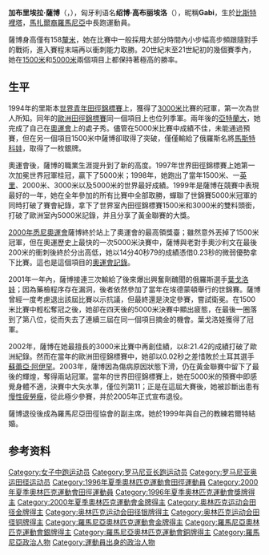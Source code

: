 {{About|罗马尼亚田径运动员|同名匈牙利皮划艇运动员|绍博·高布丽埃洛}}
{{Unreferenced|time=2021-09-07T08:07:31+00:00}}
{{Infobox sportsperson
| honorific_prefix          = 
| name                      = 加布里埃拉·萨博<br />Gabriela Szabo
| honorific_suffix          = 
| image                     = Gabriela Szabo.PNG
| image_size                = 
| alt                       = 
| caption                   = 
| headercolor               = 
| textcolor                 = 
| real_name                 = 
| native_name               = 
| native_name_lang          = 
| romanizedname             = 
| english_name              = 
| birth_name                = 
| nickname                  = 
| nationality               = {{ROM}}
| national_team             = 
| ethnicity                 = 
| hometown                  = 
| citizenship               = 
| birth_date                = {{Birth date and age|year=1975|month=11|day=14}}
| birth_place               = 
| death_date                = 
| death_place               = 
| resting_place             = 
| resting_place_coordinates = 
| monuments                 = 
| residence                 = 
| education                 = 
| alma_mater                = 
| occupation                = 
| years_active              = 1991 -
| employer                  = 
| agent                     = 
| height                    = {{height|m=1.58}}
| weight                    = {{weight|kg=42}}
| spouse                    = {{marriage|Zsolt Gyöngyössy|1999}}
| life_partner              = 
| other_interests           = 
| website                   = 
| module                    = 
| country                   = 
| sport                     = 田徑
| position                  = 
| shoots                    = 
| catches                   = 
| disability                = 
| disability_class          = 
| weight_class              = 
| weight_class_type         = 
| rank                      = 
| event                     = 中長跑、長跑
| event_type                = 
| universityteam            = 
| collegeteam               = 
| league                    = 
| league_type               = 
| club                      = 
| team                      = 
| turnedpro                 = 
| turnedpro_type            = 
| partner                   = 
| former_partner            = 
| coach                     = 
| retired                   = 
| coaching                  = 
| module2                   = 
| worlds                    = 
{{ubl
|'''1991年IAAF世界越野錦標賽（U20 Race）'''：第35名
|'''1992年IAAF世界越野錦標賽（U20 Race）'''：第20名
|'''1992年世界青年田徑錦標賽'''：3000公尺第2名
|'''1994年IAAF世界越野錦標賽（U20 Race）'''：第4名
|'''1994年世界青年田徑錦標賽'''：3000公尺第1名
|'''1994年IAAF世界杯'''：3000公尺第3名
|'''1995年世界室內田徑錦標賽'''：3000公尺第1名
|'''1995年IAAF世界越野錦標賽（Long Race）'''：第10名
|'''1995年世界田徑錦標賽'''：5000公尺第4名
|'''1995年夏季世界大學運動會'''：5000公尺第1名
|'''1995年夏季世界大學運動會'''：1500公尺第1名
|'''1996年IAAF世界越野錦標賽（Long Race）'''：第9名
|'''1996年IAAF大獎總決賽'''：5000公尺第5名
|'''1997年世界室內田徑錦標賽'''：3000公尺第1名
|'''1997年世界田徑錦標賽'''：5000公尺第1名
|'''1997年夏季世界大學運動會'''：1500公尺第1名
|'''1998年IAAF大獎總決賽'''：1500公尺第4名
|'''1998年IAAF世界杯'''：3000公尺第1名
|'''1999年世界室內田徑錦標賽'''：1500公尺第1名
|'''1999年世界室內田徑錦標賽'''：3000公尺第1名
|'''1999年世界田徑錦標賽'''：5000公尺第1名
|'''1999年IAAF大獎總決賽'''：3000公尺第1名
|'''2001年世界室內田徑錦標賽'''：3000公尺第2名
|'''2001年世界田徑錦標賽'''：1500公尺第1名
|'''2001年世界田徑錦標賽'''：5000公尺第8名
|'''2002年IAAF大獎總決賽'''：3000公尺第1名
|'''2002年IAAF世界杯'''：3000公尺第2名
|'''2003年世界田徑錦標賽'''：5000公尺第11名
}}
| regionals                 = 
{{ubl
|'''1991年歐洲青年田徑錦標賽'''：3000公尺第一名
|'''1993年歐洲青年田徑錦標賽'''：3000公尺第一名
|'''1994年歐洲田徑錦標賽'''：3000公尺第三名
|'''1998年歐洲室內田徑錦標賽'''：3000公尺第一名
|'''1998年歐洲田徑錦標賽'''：5000公尺第二名
|'''2000年歐洲室內田徑錦標賽'''：3000公尺第一名
|'''2002年歐洲田徑錦標賽'''：1500公尺第二名
}}
| nationals                 = 
| olympics                  = 
{{ubl
|'''1996年夏季奧林匹克運動會'''：1500公尺第二名
|'''2000年夏季奧林匹克運動會'''：5000公尺第一名
|'''2000年夏季奧林匹克運動會'''：1500公尺第三名
}}
| paralympics               = 
| commonwealth              = 
| highestranking            = 
| pb                        = 
{{ubl
|'''1500公尺'''：3分56.97秒 （1998年）
|'''1英里'''：4分19.30秒 （1998年）
|'''2000公尺'''：5分30.53秒 （1998年）
|'''3000公尺'''：8分21.42秒 （2002年 '''全國紀錄'''）
|'''5000公尺'''：14分31.48秒 （1998年 '''全國紀錄'''）
|'''8公里'''：25分33秒 （2002年）
|'''5英里'''：25分43秒 （2002年）
}}
| medaltemplates            = 
{{MedalCountry|{{ROM}}}}
{{MedalSport|女子田徑}}
{{MedalCompetition|歐洲青年田徑錦標賽}}
{{MedalGold|1991年希臘塞薩洛尼卡|3000公尺}}
{{MedalGold|1993年西班牙聖塞巴斯提安|3000公尺}}
{{MedalCompetition|世界青年田徑錦標賽}}
{{MedalSilver|1992年韓國漢城|3000公尺}}
{{MedalGold|1994年葡萄牙里斯本|3000公尺}}
{{MedalCompetition|歐洲田徑錦標賽}}
{{MedalBronze|1994年芬蘭赫爾辛基|3000公尺}}
{{MedalSilver|1998年匈牙利布達佩斯|5000公尺}}
{{MedalSilver|2002年德國慕尼黑|1500公尺}}
{{MedalCompetition|IAAF世界杯}}
{{MedalBronze|1994年英國英格蘭倫敦|3000公尺}}
{{MedalGold|1998年南非約翰尼斯堡|3000公尺}}
{{MedalSilver|2002年西班牙馬德里|3000公尺}}
{{MedalCompetition|世界室內田徑錦標賽}}
{{MedalGold|1995年西班牙加泰羅尼亞巴塞隆納|3000公尺}}
{{MedalGold|1997年法國巴黎|3000公尺}}
{{MedalGold|1999年日本群馬縣前橋市|1500公尺}}
{{MedalGold|1999年日本群馬縣前橋市|3000公尺}}
{{MedalSilver|2001年葡萄牙里斯本|3000公尺}}
{{MedalCompetition|夏季世界大學運動會}}
{{MedalGold|1995年日本福岡縣|5000公尺}}
{{MedalGold|1995年日本福岡縣|1500公尺}}
{{MedalGold|1997年義大利卡塔尼亞|1500公尺}}
{{MedalCompetition|夏季奧林匹克運動會}}
{{MedalSilver|1996年美國喬治亞州亞特蘭大|1500公尺}}
{{MedalGold|2000年澳大利亞雪梨|5000公尺}}
{{MedalBronze|2000年澳大利亞雪梨|1500公尺}}
{{MedalCompetition|世界田徑錦標賽}}
{{MedalGold|1997年希臘雅典|5000公尺}}
{{MedalGold|1999年西班牙塞維亞|5000公尺}}
{{MedalGold|2001年加拿大亞伯達省埃德蒙頓|1500公尺}}
{{MedalCompetition|歐洲室內田徑錦標賽}}
{{MedalGold|1998年西班牙瓦倫西亞|3000公尺}}
{{MedalGold|2000年比利時根特|3000公尺}}
{{MedalCompetition|IAAF大獎總決賽}}
{{MedalGold|1999年德國慕尼黑|3000公尺}}
{{MedalGold|2002年法國巴黎|3000公尺}}
| show-medals               = 
| medaltemplates-title      = 
| module3                   = 
| updated                   = 2017年3月28日
}}
{{世大運獎牌記錄
| 項目 = 田徑
| a1 = 1995
| b1 = 1
| c1 = 5000公尺
| a2 = 1995
| b2 = 1
| c2 = 1500公尺
| a3 = 1997
| b3 = 1
| c3 = 1500公尺
}}
'''加布里埃拉·薩博'''（{{lang-ro|Gabriela Szabo}}，{{bd|1975年|11月14日||}}），匈牙利语名'''绍博·高布丽埃洛'''（{{lang|hu|Szabó Gabriela}}），昵稱'''Gabi'''，生於[[比斯特裡塔|比斯特裡塔]]，[[馬扎爾人|馬扎爾裔]][[羅馬尼亞|羅馬尼亞]]中長跑運動員。

薩博身高僅有158[[釐米|釐米]]，她在比賽中一般採用大部分時間內小步幅高步頻跟隨對手的戰術，進入賽程末端再以衝刺能力取勝。20世紀末至21世紀初的幾個賽季內，她在[[1500米賽跑|1500米]]和[[5000米賽跑|5000米]]兩個項目上都保持著極高的勝率。

== 生平 ==
1994年的里斯本[[世界青年田徑錦標賽|世界青年田徑錦標賽]]上，獲得了[[3000米賽跑|3000米]]比賽的冠軍，第一次為世人所知。同年的[[歐洲田徑錦標賽|歐洲田徑錦標賽]]同一個項目上也位列季軍。兩年後的[[1996年夏季奧運會|亞特蘭大]]，她完成了自己在[[奧運會|奧運會]]上的處子秀。儘管在5000米比賽中成績不佳，未能通過預賽，但在另一個項目1500米中薩博卻取得了突破，僅僅輸給了俄羅斯名將[[馬斯特科娃|馬斯特科娃]]，取得了一枚銀牌。

奧運會後，薩博的職業生涯提升到了新的高度。1997年世界田徑錦標賽上她第一次加冕世界冠軍桂冠，贏下了5000米；1998年，她跑出了當年1500米、一[[英里|英里]]、2000米、3000米以及5000米的世界最好成績。1999年是薩博在競賽中表現最好的一年，她在全年參加的所有比賽中全部取勝，蟬聯了世錦賽5000米冠軍的同時打破了賽會紀錄，拿下了世界室內田徑錦標賽1500米和3000米的雙料頭銜，打破了歐洲室內5000米記錄，并且分享了黃金聯賽的大獎。

[[2000年夏季奧運會|2000年悉尼奧運會]]薩博終於站上了奧運會的最高領獎臺；雖然意外丟掉了1500米冠軍，但在奧運歷史上最快的一次5000米決賽中，薩博與老對手奧沙利文在最後200米的衝刺後終於分出高低，她以14分40秒79的成績憑借0.23秒的微弱優勢拿下比賽。這也是這個項目的[[奧運會記錄|奧運會記錄]]。

2001年一年內，薩博接連三次輸給了後來爆出興奮劑醜聞的俄羅斯選手[[葉戈洛娃|葉戈洛娃]]；因為藥檢程序存在漏洞，後者依然參加了當年在埃德蒙頓舉行的世錦賽。薩博曾經一度考慮退出該屆比賽以示抗議，但最終還是決定參賽，嘗試衛冕。在1500米比賽中輕松奪冠之後，她卻在四天後的5000米決賽中顯出疲態，在最後一圈落到了第八位，從而失去了連續三屆在同一個項目摘金的機會。葉戈洛娃獲得了冠軍。

2002年，薩博在她最擅長的3000米比賽中再創佳績，以8:21.42的成績打破了歐洲紀錄。然而在當年的歐洲田徑錦標賽中，她卻以0.02秒之差惜敗於土耳其選手[[蘇蕾亞·阿伊罕|蘇蕾亞·阿伊罕]]。2003年，薩博因為傷病原因狀態下滑，仍在黃金聯賽中留下了最後的輝煌，奪得兩站冠軍。當年的世界田徑錦標賽上，她在5000米的預賽中即感覺身體不適，決賽中大失水準，僅位列第11；正是在這屆大賽後，她被診斷出患有[[慢性疲勞癥|慢性疲勞癥]]，從此極少參賽，并於2005年正式宣布退役。

薩博退役後成為羅馬尼亞田徑協會的副主席。她於1999年與自己的教練若爾特結婚。

== 参考资料 ==
{{reflist}}

{{奥林匹克运动会田径比赛女子3000米和5000米冠军}}

{{Authority control}}
{{DEFAULTSORT:Szabo, Gabriela}}
[[Category:女子中跑运动员|Category:女子中跑运动员]]
[[Category:罗马尼亚长跑运动员|Category:罗马尼亚长跑运动员]]
[[Category:罗马尼亚奥运田径运动员|Category:罗马尼亚奥运田径运动员]]
[[Category:1996年夏季奧林匹克運動會田徑運動員|Category:1996年夏季奧林匹克運動會田徑運動員]]
[[Category:2000年夏季奧林匹克運動會田徑運動員|Category:2000年夏季奧林匹克運動會田徑運動員]]
[[Category:1996年夏季奧林匹克運動會獎牌得主|Category:1996年夏季奧林匹克運動會獎牌得主]]
[[Category:2000年夏季奧林匹克運動會金牌得主|Category:2000年夏季奧林匹克運動會金牌得主]]
[[Category:奥林匹克运动会田径金牌得主|Category:奥林匹克运动会田径金牌得主]]
[[Category:奥林匹克运动会田径银牌得主|Category:奥林匹克运动会田径银牌得主]]
[[Category:奥林匹克运动会田径铜牌得主|Category:奥林匹克运动会田径铜牌得主]]
[[Category:羅馬尼亞奧林匹克運動會金牌得主|Category:羅馬尼亞奧林匹克運動會金牌得主]]
[[Category:羅馬尼亞奧林匹克運動會銀牌得主|Category:羅馬尼亞奧林匹克運動會銀牌得主]]
[[Category:羅馬尼亞奧林匹克運動會銅牌得主|Category:羅馬尼亞奧林匹克運動會銅牌得主]]
[[Category:羅馬尼亞政治人物|Category:羅馬尼亞政治人物]]
[[Category:運動員出身的政治人物|Category:運動員出身的政治人物]]